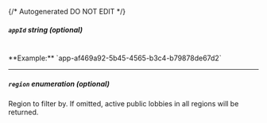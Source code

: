 {/* Autogenerated DO NOT EDIT  */}

##### `appId` _string (optional)_
<br/>
**Example:** `app-af469a92-5b45-4565-b3c4-b79878de67d2`

---
##### `region` _enumeration (optional)_
Region to filter by. If omitted, active public lobbies in all regions will be returned.

<Collapsible openLabel={Labels.showProperties} closeLabel={Labels.hideProperties}>
  <Region />
</Collapsible>

